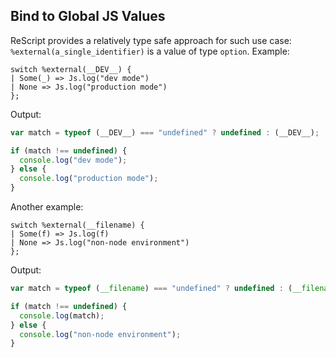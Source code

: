 ## Bind to Global JS Values

ReScript provides a relatively type safe approach for such use case: `%external(a_single_identifier)` is a value of type `option`. Example:

```re
switch %external(__DEV__) {
| Some(_) => Js.log("dev mode")
| None => Js.log("production mode")
};
```

Output:

```js
var match = typeof (__DEV__) === "undefined" ? undefined : (__DEV__);

if (match !== undefined) {
  console.log("dev mode");
} else {
  console.log("production mode");
}
```

Another example:

```re
switch %external(__filename) {
| Some(f) => Js.log(f)
| None => Js.log("non-node environment")
};
```

Output:

```js
var match = typeof (__filename) === "undefined" ? undefined : (__filename);

if (match !== undefined) {
  console.log(match);
} else {
  console.log("non-node environment");
}
```
